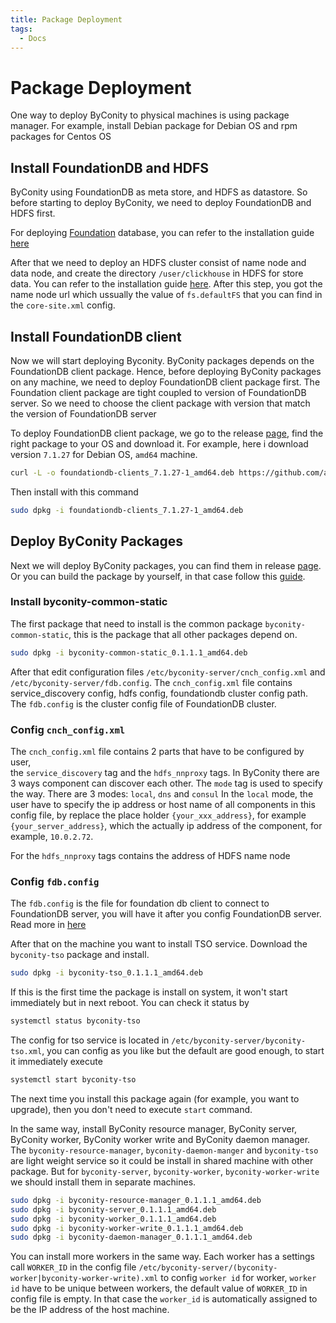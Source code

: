 ```yaml
---
title: Package Deployment
tags:
  - Docs
---
```


# Package Deployment
One way to deploy ByConity to physical machines is using package manager. 
For example, install Debian package for Debian OS and rpm packages for Centos OS

## Install FoundationDB and HDFS
ByConity using FoundationDB as meta store, and HDFS as datastore. So before 
starting to deploy ByConity, we need to deploy FoundationDB and HDFS first.

For deploying [Foundation](https://apple.github.io/foundationdb/) database, 
you can refer to the installation guide [here](https://github.com/ByConity/ByConity/tree/master/docker/executable_wrapper/FDB_installation.md)

After that we need to deploy an HDFS cluster consist of name node and data node, 
and create the directory `/user/clickhouse` in HDFS for store data. You can refer 
to the installation guide [here](https://github.com/ByConity/ByConity/tree/master/docker/executable_wrapper/.md). 
After this step, you got the name node url which ussually the value of `fs.defaultFS` 
that you can find in the `core-site.xml` config. 

## Install FoundationDB client
Now we will start deploying Byconity. ByConity packages depends on the FoundationDB client package.
Hence, before deploying ByConity packages on any machine, we need to deploy FoundationDB client package first. 
The Foundation client package are tight coupled to version of FoundationDB server. 
So we need to choose the client package with version that match the version of FoundationDB server

To deploy FoundationDB client package, we go to the release [page](https://github.com/apple/foundationdb/releases), 
find the right package to your OS and download it. For example, here i download version `7.1.27` for Debian OS, `amd64` machine.
```sh
curl -L -o foundationdb-clients_7.1.27-1_amd64.deb https://github.com/apple/foundationdb/releases/download/7.1.27/foundationdb-clients_7.1.27-1_amd64.deb
```

Then install with this command
```sh
sudo dpkg -i foundationdb-clients_7.1.27-1_amd64.deb
```

## Deploy ByConity Packages
Next we will deploy ByConity packages, you can find them in release [page](https://github.com/ByConity/ByConity/releases). 
Or you can build the package by yourself, in that case follow this [guide](https://github.com/ByConity/ByConity/tree/master/docker/packager).

### Install byconity-common-static
The first package that need to install is the common package `byconity-common-static`, 
this is the package that all other packages depend on.

```sh
sudo dpkg -i byconity-common-static_0.1.1.1_amd64.deb
```
After that edit configuration files `/etc/byconity-server/cnch_config.xml` and
 `/etc/byconity-server/fdb.config`.  The `cnch_config.xml` file contains service_discovery config,
  hdfs config, foundationdb cluster config path. The `fdb.config` is the cluster config file of 
  FoundationDB cluster. 


### Config `cnch_config.xml`

The `cnch_config.xml` file contains 2 parts that have to be configured by user,  
the `service_discovery` tag and the `hdfs_nnproxy` tags.
In ByConity there are 3 ways component can discover each other. The `mode` tag is used 
to specify the way. There are 3 modes: `local`, `dns` and `consul`
In the `local` mode, the user have to specify the ip address or host name of all components 
in this config file, by replace the place holder `{your_xxx_address}`, for example `{your_server_address}`, 
which the actually ip address of the component, for example, `10.0.2.72`. 

For the `hdfs_nnproxy` tags contains the address of HDFS name node 

### Config `fdb.config`

The `fdb.config` is the file for foundation db client to connect to FoundationDB server, 
you will have it after you config FoundationDB server. 
Read more in [here](https://github.com/ByConity/ByConity/tree/master/docker/executable_wrapper/FDB_installation.md)


After that on the machine you want to install TSO service. Download the `byconity-tso` package and install.
```sh
sudo dpkg -i byconity-tso_0.1.1.1_amd64.deb
```
If this is the first time the package is install on system, it won't start immediately but in next reboot. 
You can check it status by
```sh
systemctl status byconity-tso
```
The config for tso service is located in `/etc/byconity-server/byconity-tso.xml`, you can config as you like 
but the default are good enough, to start it immediately execute
```sh
systemctl start byconity-tso
```
The next time you install this package again (for example, you want to upgrade), then you don't need to execute `start` command.

In the same way, install ByConity resource manager, ByConity server, ByConity worker, ByConity worker write 
and ByConity daemon manager. The `byconity-resource-manager`, `byconity-daemon-manger` and `byconity-tso` 
are light weight service so it could be install in shared machine with other package. 
But for `byconity-server`, `byconity-worker`, `byconity-worker-write` we should install them in separate machines.

```sh
sudo dpkg -i byconity-resource-manager_0.1.1.1_amd64.deb 
sudo dpkg -i byconity-server_0.1.1.1_amd64.deb 
sudo dpkg -i byconity-worker_0.1.1.1_amd64.deb 
sudo dpkg -i byconity-worker-write_0.1.1.1_amd64.deb 
sudo dpkg -i byconity-daemon-manager_0.1.1.1_amd64.deb 
```
You can install more workers in the same way. Each worker has a settings call `WORKER_ID` 
in the config file `/etc/byconity-server/(byconity-worker|byconity-worker-write).xml` to config `worker id` for worker, 
`worker id` have to be unique between workers, the default value of `WORKER_ID` in config file is empty. 
In that case the `worker_id` is automatically assigned to be the IP address of the host machine.
